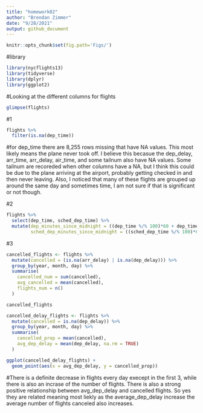 ```yaml
---
title: "homework02"
author: "Brendan Zimmer"
date: "9/28/2021"
output: github_document
---
```


```r
knitr::opts_chunk$set(fig.path='Figs/')
```

#library
```r
library(nycflights13)
library(tidyverse)
library(dplyr)
library(ggplot2)
```

#Looking at the different columns for flights
```r
glimpse(flights)
```
#1
```r
flights %>% 
  filter(is.na(dep_time))
```
#for dep_time there are 8,255 rows missing that have NA values.  This most likely means the plane never took off.  I believe this becasue the dep_delay, arr_time, arr_delay, air_time, and some tailnum also have NA values.  Some tailnum are recoreded when other columns have a NA, but I think this could be due to the plane arriving at the airport, probably getting checked in and then never leaving.  Also, I noticed that many of these flights are grouped up around the same day and sometimes time, I am not sure if that is significant or not though.

#2
```r
flights %>% 
  select(dep_time, sched_dep_time) %>% 
  mutate(dep_minutes_since_midnight = ((dep_time %/% 100)*60 + dep_time %% 100),
         sched_dep_minutes_since_midnight = ((sched_dep_time %/% 100)*60 + sched_dep_time %% 100))
```
#3
```r
cancelled_flights <- flights %>% 
  mutate(cancelled = (is.na(arr_delay) | is.na(dep_delay))) %>% 
  group_by(year, month, day) %>% 
  summarise(
    cancelled_num = sum(cancelled),
    avg_cancelled = mean(cancelled),
    flights_num = n()
  )

cancelled_flights
```
```r
cancelled_delay_flights <- flights %>% 
  mutate(cancelled = is.na(dep_delay)) %>% 
  group_by(year, month, day) %>% 
  summarise(
    cancelled_prop = mean(cancelled),
    avg_dep_delay = mean(dep_delay, na.rm = TRUE)
  ) 

ggplot(cancelled_delay_flights) +
  geom_point(aes(x = avg_dep_delay, y = cancelled_prop))
```


#There is a definite decrease in flights every day execept in the first 3, while there is also an incrase of the number of flights.  There is also a strong positive relationship between avg_dep_delay and cancelled flights.  So yes they are related meaning most liekly as the average_dep_delay increase the average number of flights canceled also increases.

